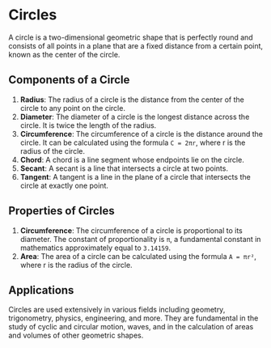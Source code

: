 # Circles

A circle is a two-dimensional geometric shape that is perfectly round and consists of all points in a plane that are a fixed distance from a certain point, known as the center of the circle.

## Components of a Circle

1. **Radius**: The radius of a circle is the distance from the center of the circle to any point on the circle.
2. **Diameter**: The diameter of a circle is the longest distance across the circle. It is twice the length of the radius.
3. **Circumference**: The circumference of a circle is the distance around the circle. It can be calculated using the formula `C = 2πr`, where r is the radius of the circle.
4. **Chord**: A chord is a line segment whose endpoints lie on the circle.
5. **Secant**: A secant is a line that intersects a circle at two points.
6. **Tangent**: A tangent is a line in the plane of a circle that intersects the circle at exactly one point.

## Properties of Circles

1. **Circumference**: The circumference of a circle is proportional to its diameter. The constant of proportionality is `π`, a fundamental constant in mathematics approximately equal to `3.14159`.
2. **Area**: The area of a circle can be calculated using the formula `A = πr²`, where r is the radius of the circle.

## Applications

Circles are used extensively in various fields including geometry, trigonometry, physics, engineering, and more. They are fundamental in the study of cyclic and circular motion, waves, and in the calculation of areas and volumes of other geometric shapes.
